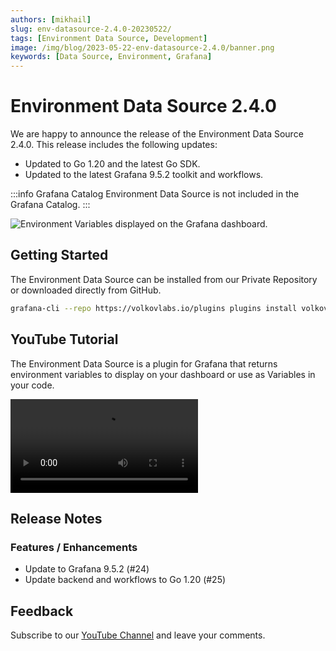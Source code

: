 ```yaml
---
authors: [mikhail]
slug: env-datasource-2.4.0-20230522/
tags: [Environment Data Source, Development]
image: /img/blog/2023-05-22-env-datasource-2.4.0/banner.png
keywords: [Data Source, Environment, Grafana]
---
```



# Environment Data Source 2.4.0

We are happy to announce the release of the Environment Data Source 2.4.0. This release includes the following updates:

- Updated to Go 1.20 and the latest Go SDK.
- Updated to the latest Grafana 9.5.2 toolkit and workflows.

:::info Grafana Catalog
Environment Data Source is not included in the Grafana Catalog.
:::

<Image
  title="Environment Variables displayed on the Grafana dashboard."
  src="/img/blog/2023-05-22-env-datasource-2.4.0/dashboard.png"
/>

## Getting Started

The Environment Data Source can be installed from our Private Repository or downloaded directly from GitHub.

```bash
grafana-cli --repo https://volkovlabs.io/plugins plugins install volkovlabs-env-datasource
```

## YouTube Tutorial

The Environment Data Source is a plugin for Grafana that returns environment variables to display on your dashboard or use as Variables in your code.

<Video
  src="https://www.youtube.com/embed/sczRq2lI3e4"
  title="Dashboard, Global and Environment variables."
/>

## Release Notes

### Features / Enhancements

- Update to Grafana 9.5.2 (#24)
- Update backend and workflows to Go 1.20 (#25)

## Feedback

Subscribe to our [YouTube Channel](https://www.youtube.com/@volkovlabs) and leave your comments.
